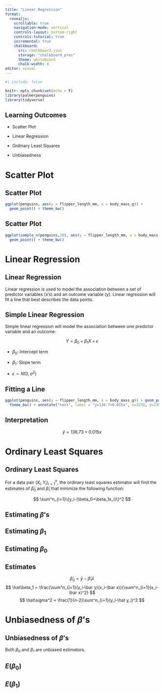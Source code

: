 ```yaml
---
title: "Linear Regression"
format:
  revealjs:
    scrollable: true
    navigation-mode: vertical
    controls-layout: bottom-right
    controls-tutorial: true
    incremental: true 
    chalkboard:
      src: chalkboard.json
      storage: "chalkboard_pres"
      theme: whiteboard
      chalk-width: 4
editor: visual
---
```


```r
#| include: false

knitr::opts_chunk$set(echo = F)
library(palmerpenguins)
library(tidyverse)
```

## Learning Outcomes

- Scatter Plot

- Linear Regression

- Ordinary Least Squares

- Unbiasedness

# Scatter Plot

## Scatter Plot

```r
ggplot(penguins, aes(y = flipper_length_mm, x = body_mass_g)) +
  geom_point() + theme_bw()
```

## Scatter Plot
```r
ggplot(sample_n(penguins,10), aes(y = flipper_length_mm, x = body_mass_g)) +
  geom_point() + theme_bw()
```



# Linear Regression

## Linear Regression

Linear regression is used to model the association between a set of predictor variables (x's) and an outcome variable (y). Linear regression will fit a line that best describes the data points.

## Simple Linear Regression

Simple linear regression will model the association between one predictor variable and an outcome:

$$
Y = \beta_0 + \beta_1 X + \epsilon
$$

- $\beta_0$: Intercept term

- $\beta_1$: Slope term

- $\epsilon\sim N(0,\sigma^2)$ 


## Fitting a Line 

```r
ggplot(penguins, aes(y = flipper_length_mm, x = body_mass_g)) + geom_point() + geom_smooth(method = "lm") +
  theme_bw() + annotate("text", label = "y=136.7+0.015x", x=3250, y=230, size = 10)
```
## Interpretation

$$
\hat y = 136.73 + 0.015 x
$$

# Ordinary Least Squares

## Ordinary Least Squares

For a data pair $(X_i,Y_i)_{i=1}^n$, the ordinary least squares estimator will find the estimates of $\hat\beta_0$ and $\hat\beta_1$ that minimize the following function:

$$
\sum^n_{i=1}\{y_i-(\beta_0+\beta_1x_i)\}^2
$$

## Estimating $\beta$'s

## Estimating $\beta_1$

## Estimating $\beta_0$

## Estimates

$$
\hat\beta_0 = \bar y - \hat\beta_1\bar x
$$
$$
\hat\beta_1 = \frac{\sum^n_{i=1}(y_i-\bar y)(x_i-\bar x)}{\sum^n_{i=1}(x_i-\bar x)^2}
$$
$$
\hat\sigma^2 = \frac{1}{n-2}\sum^n_{i=1}(y_i-\hat y_i)^2
$$

# Unbiasedness of $\beta$'s

## Unbiasedness of $\beta$'s

Both $\beta_0$ and $\beta_1$ are unbiased estimators.

##  $E(\beta_0)$

##  $E(\beta_1)$